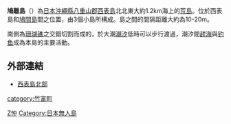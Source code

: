 {{Infobox islands
| name          = 鳩離島
| native name   = 鳩離島
| image name    = Hatopanari_01.jpg
| image caption = {{国土航空写真}}
| image alt     = 
| area          = 0.01 km²
| highest mount = 5 m
| location      = [[東海|東海]]
| coordinates   = {{coord|24|24|56|N|123|49|19|E|type:island}}
| archipelago   =  
| country       = 日本（沖繩縣）
| country admin divisions title =  
| country admin divisions       =  
| largest city  = 
| demonym       = 
| population    = 
| density       =  
| ethnic groups =  
}}

'''鳩離島'''（{{Jpn|j=鳩離島|hg=はとぱなりじま|rm=Hatobanari-jima}}）為[[日本|日本]][[沖繩縣|沖繩縣]][[八重山郡|八重山郡]][[西表島|西表島]]北北東大約1.2km海上的[[荒島|荒島]]。位於西表島和[[鳩間島|鳩間島]]間之位置，由3個小島所構成。島之間的間隔距離大約為10-20m。

南側為[[珊瑚礁|珊瑚礁]]之交錯切割而成的，於大潮[[潮汐|潮汐]]低時可以步行渡過，潮汐間[[趕海|趕海]]與[[钓鱼|钓鱼]]成為本島的主要活動。

== 外部連結==
* [https://web.archive.org/web/20080309193603/http://www.big.or.jp/~ishigaki/sky/sky_iriomote2.html 西表島北部]

{{Japan-geo-stub}}
{{八重山群島}}

[[Category:八重山群島|Z忡]]
[[Category:日本無人島|Category:日本無人島]]
[[category:竹富町|category:竹富町]]